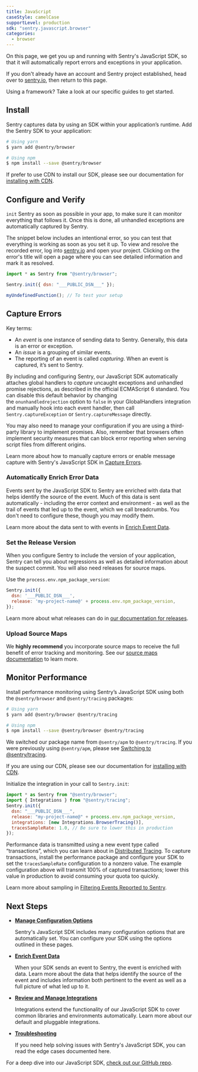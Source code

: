 ```yaml
---
title: JavaScript
caseStyle: camelCase
supportLevel: production
sdk: "sentry.javascript.browser"
categories:
  - browser
---
```


On this page, we get you up and running with Sentry's JavaScript SDK, so that it will automatically report errors and exceptions in your application.

<Note>
<markdown>

If you don't already have an account and Sentry project established, head over to [sentry.io](https://sentry.io/signup/), then return to this page.

</markdown>
</Note>

Using a framework? Take a look at our specific guides to get started.

<GuideGrid platform="javascript" />

## Install

Sentry captures data by using an SDK within your application’s runtime. Add the Sentry SDK to your application:

```bash {tabTitle: ESM}
# Using yarn
$ yarn add @sentry/browser

# Using npm
$ npm install --save @sentry/browser
```

<Note>
<markdown>

If prefer to use CDN to install our SDK, please see our documentation for [installing with CDN](/platforms/javascript/configuration/install-cdn).

</markdown>
</Note>

## Configure and Verify

`init` Sentry as soon as possible in your app, to make sure it can monitor everything that follows it. Once this is done, all unhandled exceptions are automatically captured by Sentry.

The snippet below includes an intentional error, so you can test that everything is working as soon as you set it up. To view and resolve the recorded error, log into [sentry.io](https://sentry.io) and open your project. Clicking on the error's title will open a page where you can see detailed information and mark it as resolved.

```javascript {tabTitle: ESM}
import * as Sentry from "@sentry/browser";

Sentry.init({ dsn: "___PUBLIC_DSN___" });

myUndefinedFunction(); // To test your setup
```

## Capture Errors

<Note>
<markdown>
Key terms:

- An _event_ is one instance of sending data to Sentry. Generally, this data is an error or exception.
- An _issue_ is a grouping of similar events.
- The reporting of an event is called _capturing_.
  When an event is captured, it’s sent to Sentry.

</markdown>
</Note>

By including and configuring Sentry, our JavaScript SDK automatically attaches global handlers to _capture_ uncaught exceptions and unhandled promise rejections, as described in the official ECMAScript 6 standard. You can disable this default behavior by changing the `onunhandledrejection` option to `false` in your GlobalHandlers integration and manually hook into each event handler, then call `Sentry.captureException` or `Sentry.captureMessage` directly.

You may also need to manage your configuration if you are using a third-party library to implement promises. Also, remember that browsers often implement security measures that can block error reporting when serving script files from different origins.

Learn more about how to manually capture errors or enable message capture with Sentry's JavaScript SDK in [Capture Errors](/platforms/javascript/enriching-error-data/capture).

### Automatically Enrich Error Data

Events sent by the JavaScript SDK to Sentry are enriched with data that helps identify the source of the event. Much of this data is sent automatically - including the error context and environment - as well as the trail of events that led up to the event, which we call breadcrumbs. You don't need to configure these, though you may modify them.

Learn more about the data sent to with events in [Enrich Event Data](/platforms/javascript/enriching-error-data/additional-data/).

### Set the Release Version

When you configure Sentry to include the version of your application, Sentry can tell you about regressions as well as detailed information about the suspect commit. You will also need releases for source maps.

Use the `process.env.npm_package_version`:

```JavaScript
Sentry.init({
  dsn: '___PUBLIC_DSN___',
  release: 'my-project-name@' + process.env.npm_package_version,
});
```

Learn more about what releases can do in [our documentation for releases](/product/releases/).

### Upload Source Maps

We **highly recommend** you incorporate source maps to receive the full benefit of error tracking and monitoring. See our [source maps documentation](/platforms/javascript/configuration/sourcemaps) to learn more.

## Monitor Performance

Install performance monitoring using Sentry’s JavaScript SDK using both the `@sentry/browser` and `@sentry/tracing` packages:

```bash {tabTitle: ESM}
# Using yarn
$ yarn add @sentry/browser @sentry/tracing

# Using npm
$ npm install --save @sentry/browser @sentry/tracing
```

<Alert level="note" title="Note"><markdown>

We switched our package name from `@sentry/apm` to `@sentry/tracing`. If you were previously using `@sentry/apm`, please see [Switching to @sentry/tracing](./performance/apm-to-tracing/).

If you are using our CDN, please see our documentation for [installing with CDN](/platforms/javascript/configuration/install-cdn).

</markdown></Alert>

Initialize the integration in your call to `Sentry.init`:

```javascript {tabTitle: ESM}
import * as Sentry from "@sentry/browser";
import { Integrations } from "@sentry/tracing";
Sentry.init({
  dsn: "___PUBLIC_DSN___",
  release: "my-project-name@" + process.env.npm_package_version,
  integrations: [new Integrations.BrowserTracing()],
  tracesSampleRate: 1.0, // Be sure to lower this in production
});
```

Performance data is transmitted using a new event type called “transactions”, which you can learn about in [Distributed Tracing](/product/performance/distributed-tracing). To capture transactions, install the performance package and configure your SDK to set the `tracesSampleRate` configuration to a nonzero value. The example configuration above will transmit 100% of captured transactions; lower this value in production to avoid consuming your quota too quickly.

Learn more about sampling in [Filtering Events Reported to Sentry](/platforms/javascript/configuration/filtering).

## Next Steps

- **[Manage Configuration Options](./configuration/)**

  Sentry's JavaScript SDK includes many configuration options that are automatically set. You can configure your SDK using the options outlined in these pages.

- **[Enrich Event Data](./enriching-error-data/additional-data/)**

  When your SDK sends an event to Sentry, the event is enriched with data. Learn more about the data that helps identify the source of the event and includes information both pertinent to the event as well as a full picture of what led up to it.

- **[Review and Manage Integrations](./integrations/)**

  Integrations extend the functionality of our JavaScript SDK to cover common libraries and environments automatically. Learn more about our default and pluggable integrations.

- **[Troubleshooting](./troubleshooting/)**

  If you need help solving issues with Sentry's JavaScript SDK, you can read the edge cases documented here.

For a deep dive into our JavaScript SDK, [check out our GitHub repo](http://getsentry.github.io/sentry-javascript/).

